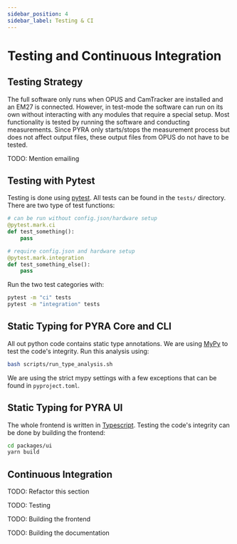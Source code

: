 ```yaml
---
sidebar_position: 4
sidebar_label: Testing & CI
---
```


# Testing and Continuous Integration

## Testing Strategy

The full software only runs when OPUS and CamTracker are installed and an EM27 is connected. However, in test-mode the software can run on its own without interacting with any modules that require a special setup. Most functionality is tested by running the software and conducting measurements. Since PYRA only starts/stops the measurement process but does not affect output files, these output files from OPUS do not have to be tested.

TODO: Mention emailing

## Testing with Pytest

Testing is done using [pytest](https://github.com/pytest-dev/pytest/). All tests can be found in the `tests/` directory. There are two type of test functions:

```python
# can be run without config.json/hardware setup
@pytest.mark.ci
def test_something():
    pass

# require config.json and hardware setup
@pytest.mark.integration
def test_something_else():
    pass
```

Run the two test categories with:

```bash
pytest -m "ci" tests
pytest -m "integration" tests
```

## Static Typing for PYRA Core and CLI

All out python code contains static type annotations. We are using [MyPy](https://github.com/python/mypy) to test the code's integrity. Run this analysis using:

```bash
bash scripts/run_type_analysis.sh
```

We are using the strict mypy settings with a few exceptions that can be found in `pyproject.toml`.

## Static Typing for PYRA UI

The whole frontend is written in [Typescript](https://github.com/microsoft/TypeScript). Testing the code's integrity can be done by building the frontend:

```bash
cd packages/ui
yarn build
```

## Continuous Integration

TODO: Refactor this section

TODO: Testing

TODO: Building the frontend

TODO: Building the documentation

<!--**Continuous Integration:** The CI-Pipeline runs every time a commit/a series of commits is added to the `release` branch. The CI compiles and bundles the frontend code into an installable windows-application. Then it creates a new release draft and attaches the `.msi` file to the draft. We can then manually add the release description and submit the release.

**Testing (not in an active CI):** We could add automated tests to the main- and integration branches. However, most things we could test make use of OPUS, Camtracker, Helios, or the enclosure, hence we can only do a subset of our tests in an isolated CI environment without the system present.-->

